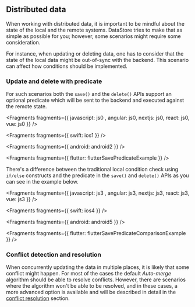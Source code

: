 ## Distributed data

When working with distributed data, it is important to be mindful about the state of the local and the remote systems. DataStore tries to make that as simple as possible for you; however, some scenarios might require some consideration.

For instance, when updating or deleting data, one has to consider that the state of the local data might be out-of-sync with the backend. This scenario can affect how conditions should be implemented.

### Update and delete with predicate

For such scenarios both the `save()` and the `delete()` APIs support an optional predicate which will be sent to the backend and executed against the remote state.


<Fragments fragments={{  javascript: js0 , angular: js0, nextjs: js0, react: js0, vue: js0 }} />


<Fragments fragments={{ swift: ios1 }} />


<Fragments fragments={{ android: android2 }} />


<Fragments fragments={{ flutter: flutterSavePredicateExample }} />

There's a difference between the traditional local condition check using `if/else` constructs and the predicate in the `save()` and `delete()` APIs as you can see in the example below.


<Fragments fragments={{  javascript: js3 , angular: js3, nextjs: js3, react: js3, vue: js3 }} />


<Fragments fragments={{ swift: ios4 }} />


<Fragments fragments={{ android: android5 }} />


<Fragments fragments={{ flutter: flutterSavePredicateComparisonExample }} />

### Conflict detection and resolution

When concurrently updating the data in multiple places, it is likely that some conflict might happen. For most of the cases the default _Auto-merge_ algorithm should be able to resolve conflicts. However, there are scenarios where the algorithm won't be able to be resolved, and in these cases, a more advanced option is available and will be described in detail in the [conflict resolution](/gen1/[platform]/build-a-backend/more-features/datastore/conflict-resolution/) section.
